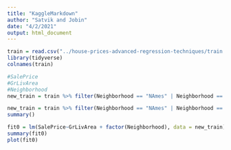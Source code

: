 ```yaml
---
title: "KaggleMarkdown"
author: "Satvik and Jobin"
date: "4/2/2021"
output: html_document
---
```




```r
train = read.csv("../house-prices-advanced-regression-techniques/train.csv", header = TRUE)
library(tidyverse)
colnames(train)

#SalePrice
#GrLivArea
#Neighborhood
new_train = train %>% filter(Neighborhood == "NAmes" | Neighborhood == "Edwards" | Neighborhood == "BrkSide") %>% select(SalePrice, GrLivArea, Neighborhood)

new_train = train %>% filter(Neighborhood == "NAmes" | Neighborhood == "Edwards" | Neighborhood == "BrkSide") %>% select(SalePrice, GrLivArea, Neighborhood) %>% droplevels()
summary()

fit0 = lm(SalePrice~GrLivArea + factor(Neighborhood), data = new_train)
summary(fit0)
plot(fit0)



```

